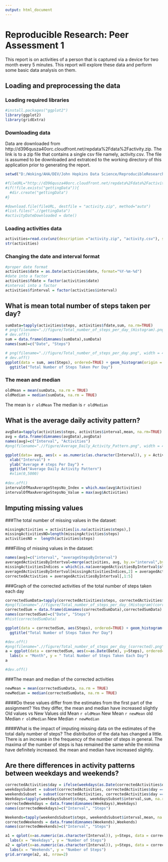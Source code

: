 ```yaml
---
output: html_document
---
```

# Reproducible Research: Peer Assessment 1
This report is on activities of a person that is captured via a device for two month every 5 minutes. This report will explore these data and perform some basic data analysis on them.

## Loading and preprocessing the data
### Loading required libraries
```r
#install.packages("ggplot2")
library(ggplot2)
library(gridExtra)
```
### Downloading data
Data are downloaded from http://d396qusza40orc.cloudfront.net/repdata%2Fdata%2Factivity.zip. The link is to a zip file that contains a single csv file namely, activity.csv. The file is assumed to be downloaded and extratced to the working directory of this application prior to generating the report.

```r
setwd("D:/Woking/AHA/DEV/John Hopkins Data Science/ReproducibleResearch/RepData_PeerAssessment1")

#fileURL="http://d396qusza40orc.cloudfront.net/repdata%2Fdata%2Factivity.zip"
#if(!file.exists("gettingData")){
  #dir.create("gettingData")
#}

#download.file(fileURL, destfile = "activity.zip", method="auto")
#list.files(".//gettingData")
#activityDateDownloaded = date()
```

### Loading activities data
```r
activities=read.csv(unz(description ="activity.zip", "activity.csv"), sep=",")
str(activities)
```
### Changing  the date and interval format
```r
#proper date format
activities$date = as.Date(activities$date, format="%Y-%m-%d")
#date into a factor
activities$fdate = factor(activities$date)
#interval into a factor
activities$finterval = factor(activities$interval)
```


## What is mean total number of steps taken per day?
```r
sumData=tapply(activities$steps, activities$fdate,sum, na.rm=TRUE)
# png(filename=".//figure/Total_number_of_steps_per_day_(Histogram).png", width = 480, height = 480, units = "px", pointsize = 12, bg = "white", res = NA, family = "", restoreConsole = TRUE)
# dev.off()
sum = data.frame(dimnames(sumData),sumData)
names(sum)=c("Date", "Steps")

# png(filename=".//figure/Total_number_of_steps_per_day.png", width = 480, height = 480, units = "px", pointsize = 12, bg = "white", res = NA, family = "", restoreConsole = TRUE)
# dev.off()
ggplot(data = sum, aes(Steps), ordered=TRUE) + geom_histogram(origin = 0, binwidth=5000, aes(fill = ..count..)) +
  ggtitle("Total Number of Steps Taken Per Day")


```

### The mean and median
```r
oldMean = mean(sumData, na.rm = TRUE)
oldMedian = median(sumData, na.rm = TRUE)
```
The mean is ```r oldMean```
The median is ```r oldMedian```

## What is the average daily activity pattern?
```r
avgData=tapply(activities$steps, activities$interval,mean, na.rm=TRUE)
avg = data.frame(dimnames(avgData),avgData)
names(avg)=c("Interval", "Activities")
#png(filename=".//figure/Average_Daily_Activity_Pattern.png", width = 480, height = 480, units = "px", pointsize = 12, bg = "white", res = NA, family = "", restoreConsole = TRUE)

ggplot(data= avg, aes(x = as.numeric(as.character(Interval)), y = Activities), ordered=TRUE) + geom_line() + geom_point(colour = 'red', size = 1)+
  xlab("Interval") +
  ylab("Average # steps Per Day") +
  ggtitle("Average Daily Activity Pattern")
  #xlim(0,5000)
  
#dev.off()
intervalOfMaxAverageStepsNo_Index = which.max(avg$Activities)
intervalOfMaxAverageStepsNo_Value = max(avg$Activities)
```


## Imputing missing values
###The total number of missing values in the dataset:
```r
missingActivities = activities[is.na(activities$steps),]
missingActivitiesNO=length(missingActivities$steps)
activitiesNO =  length(activities$steps)
```

###Filling of missing values in the dataset:
```r

names(avg)=c("interval", "averageStepsByInterval")
averagedActivitiesByIntertval=merge(activities, avg, by.x="interval",by.y="interval")
missingActivitiesIndices = which(is.na(averagedActivitiesByIntertval$steps))
averagedActivitiesByIntertval[missingActivitiesIndices,2] = averagedActivitiesByIntertval[missingActivitiesIndices,6]
correctedActivities = averagedActivitiesByIntertval[,1:5]
```

###Graph of the corrected activities of the total number of steps taken each day
```r
correctedSumData=tapply(correctedActivities$steps, correctedActivities$fdate,sum, na.rm=TRUE)
#png(filename=".//figure/Total_number_of_steps_per_day_(Histogram)(corrected).png", width = 480, height = 480, units = "px", pointsize = 12, bg = "white", res = NA, family = "", restoreConsole = TRUE)
correctedSum = data.frame(dimnames(correctedSumData),correctedSumData)
names(correctedSum)=c("Date", "Steps")
#hist(correctedSumData)

ggplot(data = correctedSum, aes(Steps), ordered=TRUE) + geom_histogram(origin = 0, binwidth=5000, aes(fill = ..count..)) +
  ggtitle("Total Number of Steps Taken Per Day")

#dev.off()
#png(filename=".//figure/Total_number_of_steps_per_day_(corrected).png", width = 480, height = 480, units = "px", pointsize = 12, bg = "white", res = NA, family = "", restoreConsole = TRUE)
a = ggplot(data = correctedSum, aes(x=as.Date(Date), y=Steps), ordered=TRUE) + geom_line() + geom_point()+
  labs(x = "Month", y = " Total Number of Steps Taken Each Day")
a

#dev.off()
```

###The mean and median of the corrected activities
```r
newMean = mean(correctedSumData, na.rm = TRUE)
newMedian = median(correctedSumData, na.rm = TRUE)
```
####Do these values differ from the estimates from the first part of the assignment? 
Yes they differ, the mean and median have increased slightly     
Old values vs New Values
old Mean `r oldMean` New Mean `r newMean`
old Median `r oldMedian` New Median `r newMedian`

####What is the impact of imputing missing data on the estimates of the total daily number of steps?
The distribution of the data has changed a little. There is an increase in the frequency of the number of steps in general. The maxima of the number of steps is has remained the same while the minima have definitely increased. the mean and median have increased slightly.

## Are there differences in activity patterns between weekdays and weekends?
```r
correctedActivities$day = ifelse(weekdays(as.Date(correctedActivities$date)) %in% c("Saturday", "Sunday"), "Weekend", "Weekday")
weekdaysSubset = subset(correctedActivities, correctedActivities$day == "Weekday")
weekendsSubset = subset(correctedActivities, correctedActivities$day == "Weekend")
Weekdays=tapply(weekdaysSubset$steps, weekdaysSubset$interval,sum, na.rm=TRUE)
correctedWeekdays = data.frame(dimnames(Weekdays),Weekdays)
names(correctedWeekdays)=c("Interval", "Steps")

Weekends=tapply(weekendsSubset$steps, weekendsSubset$interval,mean, na.rm=TRUE)
correctedWeekends = data.frame(dimnames(Weekends),Weekends)
names(correctedWeekends)=c("Interval", "Steps")

a1 = qplot(x=as.numeric(as.character(Interval)), y=Steps, data = correctedWeekdays,  ordered=TRUE) + geom_line() + geom_point() +
  labs(x = "Weekdays", y = "Number of Steps")
a2 = qplot(x=as.numeric(as.character(Interval)), y=Steps, data = correctedWeekends, ordered=TRUE) + geom_line() + geom_point()+
  labs(x = "Weekends", y = "Number of Steps")
grid.arrange(a2, a1, nrow=2)
```